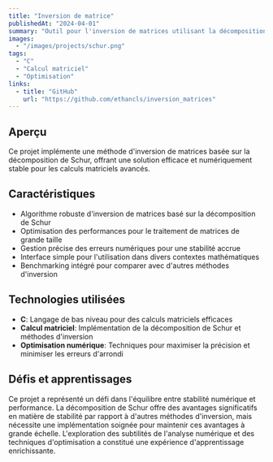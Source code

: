 ```yaml
---
title: "Inversion de matrice"
publishedAt: "2024-04-01"
summary: "Outil pour l'inversion de matrices utilisant la décomposition de Schur."
images:
  - "/images/projects/schur.png"
tags:
  - "C"
  - "Calcul matriciel"
  - "Optimisation"
links:
  - title: "GitHub"
    url: "https://github.com/ethancls/inversion_matrices"
---
```


## Aperçu

Ce projet implémente une méthode d'inversion de matrices basée sur la décomposition de Schur, offrant une solution efficace et numériquement stable pour les calculs matriciels avancés.

## Caractéristiques

- Algorithme robuste d'inversion de matrices basé sur la décomposition de Schur
- Optimisation des performances pour le traitement de matrices de grande taille
- Gestion précise des erreurs numériques pour une stabilité accrue
- Interface simple pour l'utilisation dans divers contextes mathématiques
- Benchmarking intégré pour comparer avec d'autres méthodes d'inversion

## Technologies utilisées

- **C**: Langage de bas niveau pour des calculs matriciels efficaces
- **Calcul matriciel**: Implémentation de la décomposition de Schur et méthodes d'inversion
- **Optimisation numérique**: Techniques pour maximiser la précision et minimiser les erreurs d'arrondi

## Défis et apprentissages

Ce projet a représenté un défi dans l'équilibre entre stabilité numérique et performance. La décomposition de Schur offre des avantages significatifs en matière de stabilité par rapport à d'autres méthodes d'inversion, mais nécessite une implémentation soignée pour maintenir ces avantages à grande échelle. L'exploration des subtilités de l'analyse numérique et des techniques d'optimisation a constitué une expérience d'apprentissage enrichissante. 